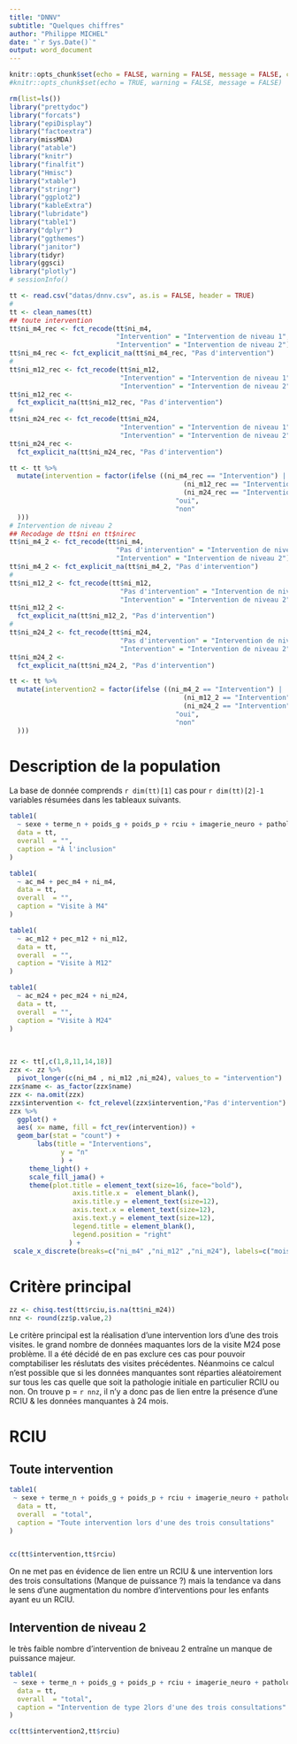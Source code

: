 ```yaml
---
title: "DNNV"
subtitle: "Quelques chiffres"
author: "Philippe MICHEL"
date: "`r Sys.Date()`"
output: word_document
---
```



```r
knitr::opts_chunk$set(echo = FALSE, warning = FALSE, message = FALSE, cache = FALSE)
#knitr::opts_chunk$set(echo = TRUE, warning = FALSE, message = FALSE)
```

```r
rm(list=ls())
library("prettydoc")
library("forcats")
library("epiDisplay")
library("factoextra")
library(missMDA)
library("atable")
library("knitr")
library("finalfit")
library("Hmisc")
library("xtable")
library("stringr")
library("ggplot2")
library("kableExtra")
library("lubridate")
library("table1")
library("dplyr")
library("ggthemes")
library("janitor")
library(tidyr)
library(ggsci)
library("plotly")
# sessionInfo()
```


```r
tt <- read.csv("datas/dnnv.csv", as.is = FALSE, header = TRUE)
#
tt <- clean_names(tt)
## toute intervention
tt$ni_m4_rec <- fct_recode(tt$ni_m4,
                           "Intervention" = "Intervention de niveau 1",
                           "Intervention" = "Intervention de niveau 2")
tt$ni_m4_rec <- fct_explicit_na(tt$ni_m4_rec, "Pas d'intervention")
#
tt$ni_m12_rec <- fct_recode(tt$ni_m12,
                            "Intervention" = "Intervention de niveau 1",
                            "Intervention" = "Intervention de niveau 2")
tt$ni_m12_rec <-
  fct_explicit_na(tt$ni_m12_rec, "Pas d'intervention")
#
tt$ni_m24_rec <- fct_recode(tt$ni_m24,
                            "Intervention" = "Intervention de niveau 1",
                            "Intervention" = "Intervention de niveau 2")
tt$ni_m24_rec <-
  fct_explicit_na(tt$ni_m24_rec, "Pas d'intervention")

tt <- tt %>%
  mutate(intervention = factor(ifelse ((ni_m4_rec == "Intervention") |
                                            (ni_m12_rec == "Intervention") |
                                            (ni_m24_rec == "Intervention"),
                                          "oui",
                                          "non"
  )))
# Intervention de niveau 2
## Recodage de tt$ni en tt$nirec
tt$ni_m4_2 <- fct_recode(tt$ni_m4,
                           "Pas d'intervention" = "Intervention de niveau 1",
                           "Intervention" = "Intervention de niveau 2")
tt$ni_m4_2 <- fct_explicit_na(tt$ni_m4_2, "Pas d'intervention")
#
tt$ni_m12_2 <- fct_recode(tt$ni_m12,
                            "Pas d'intervention" = "Intervention de niveau 1",
                            "Intervention" = "Intervention de niveau 2")
tt$ni_m12_2 <-
  fct_explicit_na(tt$ni_m12_2, "Pas d'intervention")
#
tt$ni_m24_2 <- fct_recode(tt$ni_m24,
                            "Pas d'intervention" = "Intervention de niveau 1",
                            "Intervention" = "Intervention de niveau 2")
tt$ni_m24_2 <-
  fct_explicit_na(tt$ni_m24_2, "Pas d'intervention")

tt <- tt %>%
  mutate(intervention2 = factor(ifelse ((ni_m4_2 == "Intervention") |
                                            (ni_m12_2 == "Intervention") |
                                            (ni_m24_2 == "Intervention"),
                                          "oui",
                                          "non"
  )))
```

# Description de la population

La base de donnée comprends `r dim(tt)[1]` cas pour `r dim(tt)[2]-1` variables résumées dans les tableaux suivants. 

```r
table1(
  ~ sexe + terme_n + poids_g + poids_p + rciu + imagerie_neuro + pathologie,
  data = tt,
  overall  = "",
  caption = "À l'inclusion"
)

table1(
  ~ ac_m4 + pec_m4 + ni_m4,
  data = tt,
  overall  = "",
  caption = "Visite à M4"
)

table1(
  ~ ac_m12 + pec_m12 + ni_m12,
  data = tt,
  overall  = "",
  caption = "Visite à M12"
)

table1(
  ~ ac_m24 + pec_m24 + ni_m24,
  data = tt,
  overall  = "",
  caption = "Visite à M24"
)
```

<BR>

```r
zz <- tt[,c(1,8,11,14,18)]
zzx <- zz %>% 
  pivot_longer(c(ni_m4 , ni_m12 ,ni_m24), values_to = "intervention")
zzx$name <- as_factor(zzx$name)
zzx <- na.omit(zzx)
zzx$intervention <- fct_relevel(zzx$intervention,"Pas d'intervention") 
zzx %>% 
  ggplot() + 
  aes( x= name, fill = fct_rev(intervention)) + 
  geom_bar(stat = "count") +
       labs(title = "Interventions",
             y = "n"
             ) +
     theme_light() + 
     scale_fill_jama() +
     theme(plot.title = element_text(size=16, face="bold"), 
                axis.title.x =  element_blank(), 
                axis.title.y = element_text(size=12),
                axis.text.x = element_text(size=12),
                axis.text.y = element_text(size=12),
                legend.title = element_blank(), 
                legend.position = "right" 
               ) +
 scale_x_discrete(breaks=c("ni_m4" ,"ni_m12" ,"ni_m24"), labels=c("mois 4", "mois 12", "mois 24"))
```


# Critère principal

```r
zz <- chisq.test(tt$rciu,is.na(tt$ni_m24))
nnz <- round(zz$p.value,2)
```


Le critère principal est la réalisation d'une intervention lors d'une des trois visites. le grand nombre de données maquantes lors de la visite M24 pose problème. Il a été décidé de en pas exclure ces cas pour pouvoir comptabiliser les réslutats des visites précédentes.  Néanmoins ce calcul n'est possible que si les données manquantes sont réparties aléatoirement sur tous les cas quelle que soit la pathologie initiale en particulier RCIU ou non. On trouve p = `r nnz`, il n'y a donc pas de lien entre la présence d'une RCIU &  les données manquantes à 24 mois. 

# RCIU

## Toute intervention

```r
table1(
 ~ sexe + terme_n + poids_g + poids_p + rciu + imagerie_neuro + pathologie | intervention,
  data = tt,
  overall  = "total",
  caption = "Toute intervention lors d'une des trois consultations"
)


cc(tt$intervention,tt$rciu)
```

On ne met pas en évidence de lien entre un RCIU & une intervention lors des trois consultations (Manque de puissance ?) mais la tendance va dans le sens d'une augmentation du nombre d'interventions pour les enfants ayant eu un RCIU.

## Intervention de niveau 2
le très faible nombre d'intervention de bniveau 2 entraîne un manque de puissance majeur. 

```r
table1(
 ~ sexe + terme_n + poids_g + poids_p + rciu + imagerie_neuro + pathologie | intervention2,
  data = tt,
  overall  = "total",
  caption = "Intervention de type 2lors d'une des trois consultations"
)

cc(tt$intervention2,tt$rciu)
```


